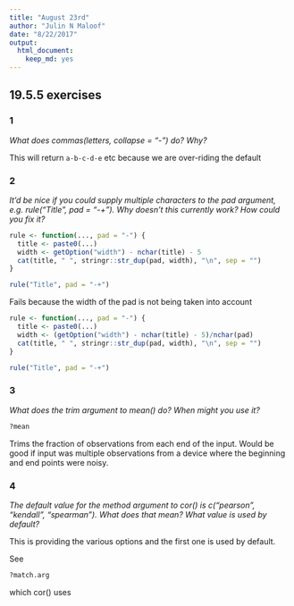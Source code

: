 ```yaml
---
title: "August 23rd"
author: "Julin N Maloof"
date: "8/22/2017"
output: 
  html_document: 
    keep_md: yes
---
```


## 19.5.5 exercises

### 1
_What does commas(letters, collapse = "-") do? Why?_

This will return `a-b-c-d-e` etc because we are over-riding the default

### 2
_It’d be nice if you could supply multiple characters to the pad argument, e.g. rule("Title", pad = "-+"). Why doesn’t this currently work? How could you fix it?_

```r
rule <- function(..., pad = "-") {
  title <- paste0(...)
  width <- getOption("width") - nchar(title) - 5
  cat(title, " ", stringr::str_dup(pad, width), "\n", sep = "")
}

rule("Title", pad = "-+")
```

Fails because the width of the pad is not being taken into account

```r
rule <- function(..., pad = "-") {
  title <- paste0(...)
  width <- (getOption("width") - nchar(title) - 5)/nchar(pad)
  cat(title, " ", stringr::str_dup(pad, width), "\n", sep = "")
}

rule("Title", pad = "-+")
```

### 3
_What does the trim argument to mean() do? When might you use it?_
```r
?mean
```

Trims the fraction of observations from each end of the input.  Would be good if input was multiple observations from a device where the beginning and end points were noisy.

### 4
_The default value for the method argument to cor() is c("pearson", "kendall", "spearman"). What does that mean? What value is used by default?_

This is providing the various options and the first one is used by default.

See 
```r
?match.arg
```
which cor() uses


